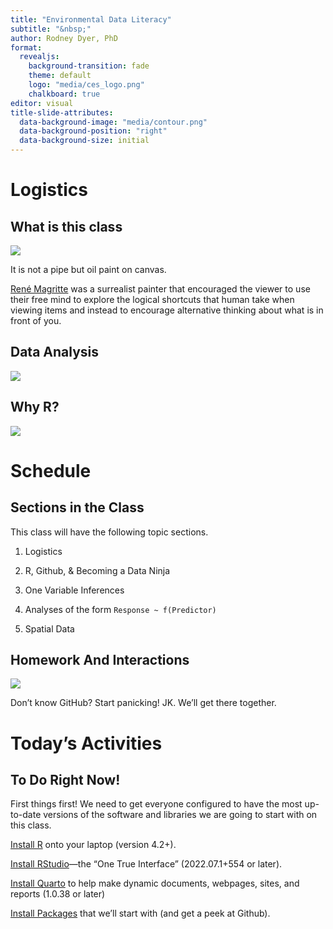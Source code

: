 ```yaml
---
title: "Environmental Data Literacy"
subtitle: "&nbsp;"
author: Rodney Dyer, PhD
format: 
  revealjs:
    background-transition: fade
    theme: default
    logo: "media/ces_logo.png"
    chalkboard: true
editor: visual
title-slide-attributes: 
  data-background-image: "media/contour.png"
  data-background-position: "right"
  data-background-size: initial
---
```


##  {background-color="black" background-image="https://live.staticflickr.com/65535/51278950913_17e0f63c25_c_d.jpg" background-size="fill"}

# Logistics {background-color="black" background-image="media/contour.png" background-size="initial" background-position="right"}

## What is this class {auto-animate="true"}

::: {layout="[[-1], [1], [-1]]"}
![](media/MagrittePipe.jpg){fig-align="center"}
:::

::: {.r-fit-text .fragment .fade-in}
It is not a pipe but oil paint on canvas.

[René Magritte](https://en.wikipedia.org/wiki/The_Treachery_of_Images) was a surrealist painter that encouraged the viewer to use their free mind to explore the logical shortcuts that human take when viewing items and instead to encourage alternative thinking about what is in front of you.
:::


## Data Analysis

::: {layout="[[-1], [1], [-1]]"}
![](media/geospatial_data.jpeg){fig-align="center"}
:::



## Why R? {.r-stretch}

::: {layout="[[-1], [1], [-1]]"}
![](media/Excel.png){fig-align="center"}
:::




# Schedule {background-color="black" background-image="media/contour.png" background-size="initial" background-position="right"}

## Sections in the Class 

This class will have the following topic sections.

::: {.fragment .fade-in-then-semi-out}
1.  Logistics
:::

::: {.fragment .fade-in-then-semi-out}
  2.  R, Github, & Becoming a Data Ninja\
:::

::: {.fragment .fade-in-then-semi-out}
  3.  One Variable Inferences\
:::
  
::: {.fragment .fade-in-then-semi-out}
  4.  Analyses of the form `Response ~ f(Predictor)`\
:::

::: {.fragment .fade-in}
  5.  Spatial Data
:::

## Homework And Interactions 

::: {layout="[[-1], [1], [-1]]"}
![](media/github.png){fig-align="center"}
:::


::: footer
Don't know GitHub? Start panicking!   JK.  We'll get there together.
::: 





# Today's Activities {background-color="black" background-image="media/contour.png" background-size="initial" background-position="right"}


## To Do Right Now!

First things first!  We need to get everyone configured to have the most up-to-date versions of the software and libraries we are going to start with on this class.


::: {style="text-align: left; margin-top: 1em" .fragment .fade-in-then-semi-out}
[Install R](https://cran.r-project.org){preview-link="true" style="text-align: center"} onto your laptop (version 4.2+).
:::

::: {style="text-align: left; margin-top: 1em" .fragment .fade-in-then-semi-out}
[Install RStudio](https://www.rstudio.com/products/rstudio/download/#download){preview-link="true" style="text-align: center"}—the "One True Interface" (2022.07.1+554 or later).
:::

::: {style="text-align: left; margin-top: 1em" .fragment .fade-in-then-semi-out}
[Install Quarto](https://quarto.org/docs/get-started/){preview-link="true" style="text-align: center"} to help make dynamic documents, webpages, sites, and reports (1.0.38 or later)
:::

::: {style="text-align: left; margin-top: 1em" .fragment .fade-in-then-semi-out}
[Install Packages](https://github.com/DyerlabTeaching/Welcome){preview-link="true" style="text-align: center"} that we'll start with (and get a peek at Github).
:::




